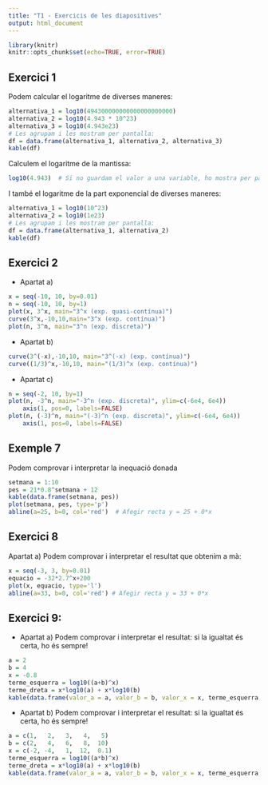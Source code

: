 ```yaml
---
title: "T1 - Exercicis de les diapositives"
output: html_document
---
```


```r
library(knitr)
knitr::opts_chunk$set(echo=TRUE, error=TRUE)
```


## Exercici 1

Podem calcular el logaritme de diverses maneres:

```r
alternativa_1 = log10(494300000000000000000000)
alternativa_2 = log10(4.943 * 10^23)
alternativa_3 = log10(4.943e23)
# Les agrupam i les mostram per pantalla:
df = data.frame(alternativa_1, alternativa_2, alternativa_3)
kable(df)
```

Calculem el logaritme de la mantissa:

```r
log10(4.943)  # Si no guardam el valor a una variable, ho mostra per pantalla
```

I també el logaritme de la part exponencial de diverses maneres:

```r
alternativa_1 = log10(10^23)
alternativa_2 = log10(1e23)
# Les agrupam i les mostram per pantalla:
df = data.frame(alternativa_1, alternativa_2)
kable(df)
```


## Exercici 2

* Apartat a)

```r
x = seq(-10, 10, by=0.01)
n = seq(-10, 10, by=1)
plot(x, 3^x, main="3^x (exp. quasi-contínua)")
curve(3^x,-10,10,main="3^x (exp. contínua)")
plot(n, 3^n, main="3^n (exp. discreta)")
```


* Apartat b)

```r
curve(3^(-x),-10,10, main="3^(-x) (exp. contínua)")
curve((1/3)^x,-10,10, main="(1/3)^x (exp. contínua)")
```


* Apartat c)

```r
n = seq(-2, 10, by=1)
plot(n, -3^n, main="-3^n (exp. discreta)", ylim=c(-6e4, 6e4))
    axis(1, pos=0, labels=FALSE)
plot(n, (-3)^n, main="(-3)^n (exp. discreta)", ylim=c(-6e4, 6e4))
    axis(1, pos=0, labels=FALSE)
```

## Exemple 7

Podem comprovar i interpretar la inequació donada

```r
setmana = 1:10
pes = 21*0.8^setmana + 12
kable(data.frame(setmana, pes))
plot(setmana, pes, type='p')
abline(a=25, b=0, col='red')  # Afegir recta y = 25 + 0*x
```



## Exercici 8

Apartat a) Podem comprovar i interpretar el resultat que obtenim a mà:

```r
x = seq(-3, 3, by=0.01)
equacio = -32*2.7^x+200
plot(x, equacio, type='l')
abline(a=33, b=0, col='red') # Afegir recta y = 33 + 0*x
```



## Exercici 9:

* Apartat a) Podem comprovar i interpretar el resultat: si la igualtat és certa, ho és sempre!

```r
a = 2
b = 4
x = -0.8
terme_esquerra = log10((a+b)^x)
terme_dreta = x*log10(a) + x*log10(b)
kable(data.frame(valor_a = a, valor_b = b, valor_x = x, terme_esquerra, terme_dreta))
```

* Apartat b) Podem comprovar i interpretar el resultat: si la igualtat és certa, ho és sempre!

```r
a = c(1,   2,   3,   4,   5)
b = c(2,   4,   6,   8,  10)
x = c(-2, -4,   1,  12,  0.1)
terme_esquerra = log10((a*b)^x)
terme_dreta = x*log10(a) + x*log10(b)
kable(data.frame(valor_a = a, valor_b = b, valor_x = x, terme_esquerra, terme_dreta))
```

